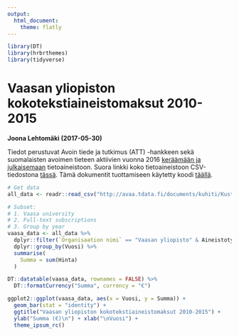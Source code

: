 ```yaml
---
output: 
  html_document: 
    theme: flatly
---
```

```r
library(DT)
library(hrbrthemes)
library(tidyverse)
```

# Vaasan yliopiston kokotekstiaineistomaksut 2010-2015

**Joona Lehtomäki (2017-05-30)**  

Tiedot perustuvat Avoin tiede ja tutkimus (ATT) -hankkeen sekä suomalaisten avoimen tieteen aktiivien vuonna 2016 [keräämään ja julkaisemaan](http://avointiede.fi/kustantajahintatietoja) tietoaineistoon. Suora linkki koko tietoaineistoon CSV-tiedostona [tässä](http://avaa.tdata.fi/documents/kuhiti/Kustantajahintatiedot_Koko_Aineisto.csv). Tämä dokumentit tuottamiseen käytetty koodi [täällä]().

```r
# Get data
all_data <- readr::read_csv("http://avaa.tdata.fi/documents/kuhiti/Kustantajahintatiedot_Koko_Aineisto.csv")
```

```r
# Subset:
# 1. Vaasa university
# 2. Full-text subscriptions
# 3. Group by year
vaasa_data <- all_data %>% 
  dplyr::filter(`Organisaation nimi` == "Vaasan yliopisto" & Aineistotyyppi == "Kokotekstiaineisto") %>% 
  dplyr::group_by(Vuosi) %>% 
  summarise(
    Summa = sum(Hinta)
  )
```

```r

DT::datatable(vaasa_data, rownames = FALSE) %>% 
  DT::formatCurrency("Summa", currency = "€")

```

```r

ggplot2::ggplot(vaasa_data, aes(x = Vuosi, y = Summa)) + 
  geom_bar(stat = "identity") +
  ggtitle("Vaasan yliopiston kokotekstiaineistomaksut 2010-2015") + 
  ylab("Summa (€)\n") + xlab("\nVuosi") +
  theme_ipsum_rc()
```

